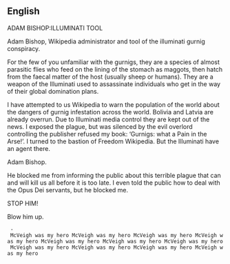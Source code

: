 ==English==
ADAM BISHOP:ILLUMINATI TOOL


Adam Bishop, Wikipedia administrator and tool of the illuminati gurnig conspiracy.

For the few of you unfamiliar with the gurnigs, they are a species of almost parasitic flies who feed on the lining of the stomach as maggots, then hatch from the faecal matter of the host (usually sheep or humans). They are a weapon of the Illuminati used to assassinate individuals who get in the way of their global domination plans.

I have attempted to us Wikipedia to warn the population of the world about the dangers of gurnig infestation across the world. Bolivia and Latvia are already overrun. Due to Illuminati media control they are kept out of the news. I exposed the plague, but was silenced by the evil overlord controlling the publisher refused my book: ‘Gurnigs: what a Pain in the Arse!’. I turned to the bastion of Freedom Wikipedia. But the Illuminati have an agent there.


Adam Bishop.


He blocked me from informing the public about this terrible plague that can and will kill us all before it is too late. I even told the public how to deal with the Opus Dei servants, but he blocked me. 


STOP HIM!


Blow him up.
 

  - McVeigh was my hero McVeigh was my hero McVeigh was my hero McVeigh was my hero McVeigh was my hero McVeigh was my hero McVeigh was my hero McVeigh was my hero McVeigh was my hero McVeigh was my hero McVeigh was my hero